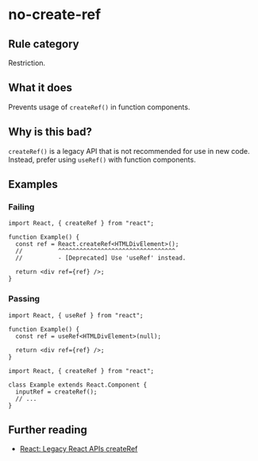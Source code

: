 # no-create-ref

## Rule category

Restriction.

## What it does

Prevents usage of `createRef()` in function components.

## Why is this bad?

`createRef()` is a legacy API that is not recommended for use in new code. Instead, prefer using `useRef()` with function components.

## Examples

### Failing

```tsx
import React, { createRef } from "react";

function Example() {
  const ref = React.createRef<HTMLDivElement>();
  //          ^^^^^^^^^^^^^^^^^^^^^^^^^^^^^^^^^
  //          - [Deprecated] Use 'useRef' instead.

  return <div ref={ref} />;
}
```

### Passing

```tsx
import React, { useRef } from "react";

function Example() {
  const ref = useRef<HTMLDivElement>(null);

  return <div ref={ref} />;
}
```

```tsx
import React, { createRef } from "react";

class Example extends React.Component {
  inputRef = createRef();
  // ...
}
```

## Further reading

- [React: Legacy React APIs createRef](https://react.dev/reference/react/createRef)
